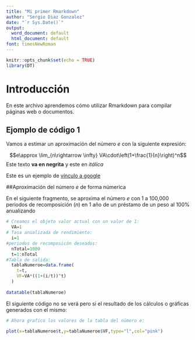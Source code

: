 ```yaml
---
title: "Mi primer Rmarkdown"
author: "Sergio Diaz Gonzalez"
date: "`r Sys.Date()`"
output:
  word_document: default
  html_document: default
font: timesNewRoman
---
```


```r
knitr::opts_chunk$set(echo = TRUE)
library(DT)
```

# Introducción

En este archivo aprendemos cómo utilizar Rmarkdown para compilar páginas web o documentos.

## Ejomplo de código 1

Vamos a estimar un aproximación del número $e$ con la siguiente expresión:

$$e\approx \lim_{n\rightarrow \infty} VA\cdot\left(1+\frac{1}{n}\right)^n$$
Este texto **va en negrita** y este en *itálica*

Este es un ejemplo de [vínculo a google](https://.google.com)

##Aproximación del número $e$ de forma númerica 

En el siguiente fragmento, se aproxima el número $e$ con 1 a 100,000 periodos de recomposición ($n$) en 1 año de un préstamo de un peso al 100\% anualizando 
```r
# Creamos el objeto valor actual con un valor de 1:
  VA=1
# Tasa anualizada de rendimiento:
  i=1
#periodos de recomposicón deseados:
  nTotal=1000
  t=1:nTotal
#Tabla de salida:
  tablaNumeroe=data.frame(
    t=t,
    VF=VA*((1+(i/t))^t)
  )
  
datatable(tablaNumeroe)
```

El siguiente código no se verá pero si el resultado de los cálculos o gráficas generados con el mismo:
```r
# Ahora grafico los valores de la tabla del número e:
  
plot(x=tablaNumeroe$t,y=tablaNumeroe$VF,type="l",col="pink")
```


